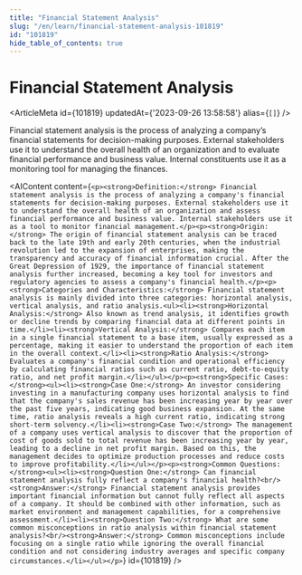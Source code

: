 ```yaml
---
title: "Financial Statement Analysis"
slug: "/en/learn/financial-statement-analysis-101819"
id: "101819"
hide_table_of_contents: true
---
```



# Financial Statement Analysis

<ArticleMeta id={101819} updatedAt={'2023-09-26 13:58:58'} alias={`[]`} />
<div className='border-solid border-b border-t-0 my-4 border-[var(--ifm-color-gray-300)]' />

Financial statement analysis is the process of analyzing a company’s financial statements for decision-making purposes. External stakeholders use it to understand the overall health of an organization and to evaluate financial performance and business value. Internal constituents use it as a monitoring tool for managing the finances.

<AIContent content={`<p><strong>Definition:</strong> Financial statement analysis is the process of analyzing a company's financial statements for decision-making purposes. External stakeholders use it to understand the overall health of an organization and assess financial performance and business value. Internal stakeholders use it as a tool to monitor financial management.</p><p><strong>Origin:</strong> The origin of financial statement analysis can be traced back to the late 19th and early 20th centuries, when the industrial revolution led to the expansion of enterprises, making the transparency and accuracy of financial information crucial. After the Great Depression of 1929, the importance of financial statement analysis further increased, becoming a key tool for investors and regulatory agencies to assess a company's financial health.</p><p><strong>Categories and Characteristics:</strong> Financial statement analysis is mainly divided into three categories: horizontal analysis, vertical analysis, and ratio analysis.<ul><li><strong>Horizontal Analysis:</strong> Also known as trend analysis, it identifies growth or decline trends by comparing financial data at different points in time.</li><li><strong>Vertical Analysis:</strong> Compares each item in a single financial statement to a base item, usually expressed as a percentage, making it easier to understand the proportion of each item in the overall context.</li><li><strong>Ratio Analysis:</strong> Evaluates a company's financial condition and operational efficiency by calculating financial ratios such as current ratio, debt-to-equity ratio, and net profit margin.</li></ul></p><p><strong>Specific Cases:</strong><ul><li><strong>Case One:</strong> An investor considering investing in a manufacturing company uses horizontal analysis to find that the company's sales revenue has been increasing year by year over the past five years, indicating good business expansion. At the same time, ratio analysis reveals a high current ratio, indicating strong short-term solvency.</li><li><strong>Case Two:</strong> The management of a company uses vertical analysis to discover that the proportion of cost of goods sold to total revenue has been increasing year by year, leading to a decline in net profit margin. Based on this, the management decides to optimize production processes and reduce costs to improve profitability.</li></ul></p><p><strong>Common Questions:</strong><ul><li><strong>Question One:</strong> Can financial statement analysis fully reflect a company's financial health?<br/><strong>Answer:</strong> Financial statement analysis provides important financial information but cannot fully reflect all aspects of a company. It should be combined with other information, such as market environment and management capabilities, for a comprehensive assessment.</li><li><strong>Question Two:</strong> What are some common misconceptions in ratio analysis within financial statement analysis?<br/><strong>Answer:</strong> Common misconceptions include focusing on a single ratio while ignoring the overall financial condition and not considering industry averages and specific company circumstances.</li></ul></p>`} id={101819} />
